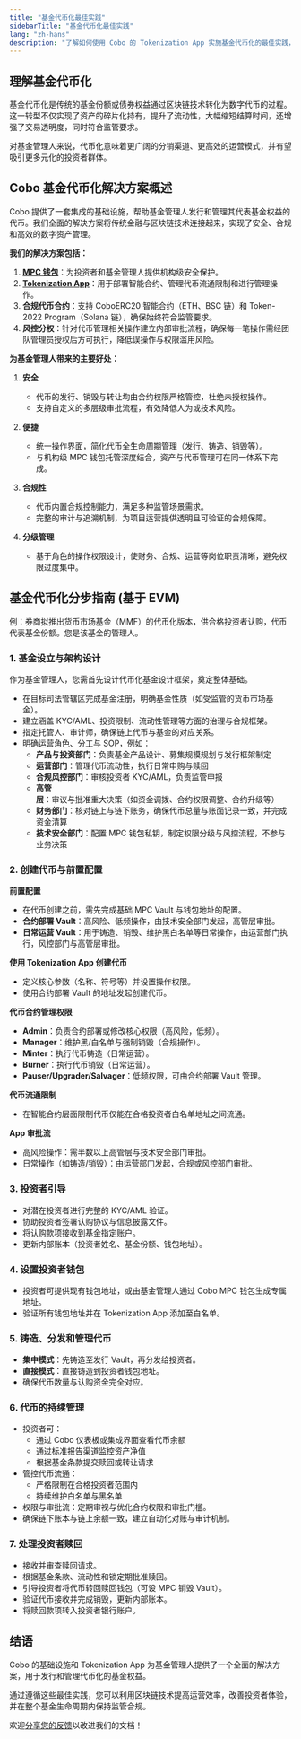 ```yaml
---
title: "基金代币化最佳实践"
sidebarTitle: "基金代币化最佳实践"
lang: "zh-hans"
description: "了解如何使用 Cobo 的 Tokenization App 实施基金代币化的最佳实践，覆盖从基金设立到投资者赎回的全流程。"
---
```


## 理解基金代币化

基金代币化是传统的基金份额或债券权益通过区块链技术转化为数字代币的过程。这一转型不仅实现了资产的碎片化持有，提升了流动性，大幅缩短结算时间，还增强了交易透明度，同时符合监管要求。

对基金管理人来说，代币化意味着更广阔的分销渠道、更高效的运营模式，并有望吸引更多元化的投资者群体。

## Cobo 基金代币化解决方案概述

Cobo 提供了一套集成的基础设施，帮助基金管理人发行和管理其代表基金权益的代币。我们全面的解决方案将传统金融与区块链技术连接起来，实现了安全、合规和高效的数字资产管理。

**我们的解决方案包括：**
1. [**MPC 钱包**](/cn/portal/mpc-wallets/introduction)：为投资者和基金管理人提供机构级安全保护。
2. [**Tokenization App**](/cn/apps/tokenization/introduction)：用于部署智能合约、管理代币流通限制和进行管理操作。 
3. **合规代币合约**：支持 CoboERC20 智能合约（ETH、BSC 链）和 Token-2022 Program（Solana 链），确保始终符合监管要求。  
4. **风控分权**：针对代币管理相关操作建立内部审批流程，确保每一笔操作需经团队管理员授权后方可执行，降低误操作与权限滥用风险。  

**为基金管理人带来的主要好处：**

1. **安全**  
   - 代币的发行、销毁与转让均由合约权限严格管控，杜绝未授权操作。  
   - 支持自定义的多层级审批流程，有效降低人为或技术风险。  

2. **便捷**  
   - 统一操作界面，简化代币全生命周期管理（发行、铸造、销毁等）。  
   - 与机构级 MPC 钱包托管深度结合，资产与代币管理可在同一体系下完成。  

3. **合规性**  
   - 代币内置合规控制能力，满足多种监管场景需求。  
   - 完整的审计与追溯机制，为项目运营提供透明且可验证的合规保障。  

4. **分级管理**  
   - 基于角色的操作权限设计，使财务、合规、运营等岗位职责清晰，避免权限过度集中。  

## 基金代币化分步指南 (基于 EVM)

例：券商拟推出货币市场基金（MMF）的代币化版本，供合格投资者认购，代币代表基金份额。您是该基金的管理人。

### 1. 基金设立与架构设计

作为基金管理人，您需首先设计代币化基金设计框架，奠定整体基础。

- 在目标司法管辖区完成基金注册，明确基金性质（如受监管的货币市场基金）。  
- 建立涵盖 KYC/AML、投资限制、流动性管理等方面的治理与合规框架。  
- 指定托管人、审计师，确保链上代币与基金的对应关系。  
- 明确运营角色、分工与 SOP，例如：  
  - **产品与投资部门**：负责基金产品设计、募集规模规划与发行框架制定  
  - **运营部门**：管理代币流动性，执行日常申购与赎回  
  - **合规风控部门**：审核投资者 KYC/AML，负责监管申报  
  - **高管层**：审议与批准重大决策（如资金调拨、合约权限调整、合约升级等）  
  - **财务部门**：核对链上与链下账务，确保代币总量与账面记录一致，并完成资金清算  
  - **技术安全部门**：配置 MPC 钱包私钥，制定权限分级与风控流程，不参与业务决策  

### 2. 创建代币与前置配置

**前置配置**  
- 在代币创建之前，需先完成基础 MPC Vault 与钱包地址的配置。  
- **合约部署 Vault**：高风险、低频操作，由技术安全部门发起，高管层审批。  
- **日常运营 Vault**：用于铸造、销毁、维护黑白名单等日常操作，由运营部门执行，风控部门与高管层审批。  

**使用 Tokenization App 创建代币**  
- 定义核心参数（名称、符号等）并设置操作权限。  
- 使用合约部署 Vault 的地址发起创建代币。  

**代币合约管理权限**  
- **Admin**：负责合约部署或修改核心权限（高风险，低频）。  
- **Manager**：维护黑/白名单与强制销毁（合规操作）。  
- **Minter**：执行代币铸造（日常运营）。  
- **Burner**：执行代币销毁（日常运营）。  
- **Pauser/Upgrader/Salvager**：低频权限，可由合约部署 Vault 管理。  

**代币流通限制**  
- 在智能合约层面限制代币仅能在合格投资者白名单地址之间流通。  

**App 审批流**  
- 高风险操作：需半数以上高管层与技术安全部门审批。  
- 日常操作（如铸造/销毁）：由运营部门发起，合规或风控部门审批。  

### 3. 投资者引导
- 对潜在投资者进行完整的 KYC/AML 验证。  
- 协助投资者签署认购协议与信息披露文件。  
- 将认购款项接收到基金指定账户。  
- 更新内部账本（投资者姓名、基金份额、钱包地址）。  

### 4. 设置投资者钱包
- 投资者可提供现有钱包地址，或由基金管理人通过 Cobo MPC 钱包生成专属地址。  
- 验证所有钱包地址并在 Tokenization App 添加至白名单。  

### 5. 铸造、分发和管理代币
- **集中模式**：先铸造至发行 Vault，再分发给投资者。  
- **直接模式**：直接铸造到投资者钱包地址。  
- 确保代币数量与认购资金完全对应。  

### 6. 代币的持续管理
- 投资者可：  
  - 通过 Cobo 仪表板或集成界面查看代币余额  
  - 通过标准报告渠道监控资产净值  
  - 根据基金条款提交赎回或转让请求  
- 管控代币流通：  
  - 严格限制在合格投资者范围内  
  - 持续维护白名单与黑名单  
- 权限与审批流：定期审视与优化合约权限和审批门槛。  
- 确保链下账本与链上余额一致，建立自动化对账与审计机制。  

### 7. 处理投资者赎回
- 接收并审查赎回请求。  
- 根据基金条款、流动性和锁定期批准赎回。  
- 引导投资者将代币转回赎回钱包（可设 MPC 销毁 Vault）。  
- 验证代币接收并完成销毁，更新内部账本。  
- 将赎回款项转入投资者银行账户。  

## 结语

Cobo 的基础设施和 Tokenization App 为基金管理人提供了一个全面的解决方案，用于发行和管理代币化的基金权益。

通过遵循这些最佳实践，您可以利用区块链技术提高运营效率，改善投资者体验，并在整个基金生命周期内保持监管合规。

<Tip>欢迎[分享您的反馈](https://forms.zohopublic.com/cobo/form/DocumentFeedbackForm/formperma/QvLOhxJv1_JMsJ-1dleZ8Itb_7rzN-LtgvsDdxosoVI?referrername=manuals)以改进我们的文档！</Tip>
